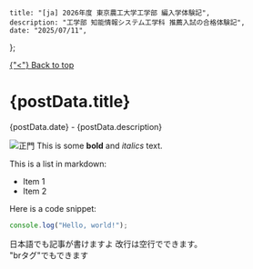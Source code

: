     title: "[ja] 2026年度 東京農工大学工学部 編入学体験記",
    description: "工学部 知能情報システム工学科 推薦入試の合格体験記",
    date: "2025/07/11",
};

<div className="mb-4 space-y-2 font-Zen_Kaku_Gothic_New text-slate-800">
    <a href="/Blog" className="text-lg text-blue-600 hover:underline ">{"<"} Back to top</a>
    <h1 className="text-3xl font-semibold text-left">
        {postData.title}
    </h1>
    <p className="text-left">
        {postData.date} - {postData.description}
    </p>
</div>


![正門](/images/tuatGate.png "正門")
This is some **bold** and _italics_ text.

This is a list in markdown:
- Item 1
- Item 2

Here is a code snippet:
```javascript
console.log("Hello, world!");
```

日本語でも記事が書けますよ
改行は空行でできます。<br />"brタグ"でもできます


